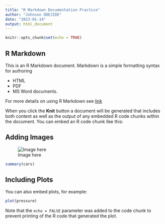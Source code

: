 ```yaml
---
title: "R Markdown Documentation Practice"
author: "Johnson ODEJIDE"
date: "2023-01-14"
output: html_document
---
```


```r
knitr::opts_chunk$set(echo = TRUE)
```

## R Markdown

This is an R Markdown document. Markdown is a simple formatting syntax for authoring

* HTML 
* PDF 
* MS Word documents. 

For more details on using R Markdown see [link](http://rmarkdown.rstudio.com)

When you click the **Knit** button a document will be generated that includes both content as well as the output of any embedded R code chunks within the document. You can embed an R code chunk like this:

## Adding Images
![Image here](https://github.com/johnsondatadev/google-data-analytics/blob/main/hotel_booking_chart.png?raw=true)






```r
summary(cars)
```

## Including Plots

You can also embed plots, for example:

```r
plot(pressure)
```

Note that the `echo = FALSE` parameter was added to the code chunk to prevent printing of the R code that generated the plot.
